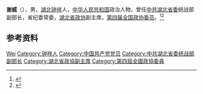 '''谢威'''（{{bd|1909年||1998年|}}），男，[[湖北|湖北]][[钟祥|钟祥]]人，[[中华人民共和国|中华人民共和国]]政治人物，曾任[[中共湖北省委|中共湖北省委]]统战部副部长，省纪委常委，[[湖北省政协|湖北省政协]]副主席，[[第四届全国政协委员|第四届全国政协委员]]。<ref>{{cite book|title=中囯人名大辞典·当代人物卷|author=廖盖隆等编|year=1990|publisher=上海辞书出版社|location=上海|page=}}</ref><ref>{{Cite book|title=历届全国政协委员人名辞典|author=|publisher=中国国际广播出版社|year=1996|isbn=9787507813746|location=北京|pages=286}}</ref>

== 参考资料 ==
{{reflist}}

{{中国人物小作品}}

{{Authority control}}
{{DEFAULTSORT:Xie谢}}
[[Category:谢姓|Wei]]
[[Category:钟祥人|Category:钟祥人]]
[[Category:中国共产党党员|Category:中国共产党党员]]
[[Category:中共湖北省委统战部副部长|Category:中共湖北省委统战部副部长]]
[[Category:湖北省政協副主席|Category:湖北省政協副主席]]
[[Category:第四屆全國政協委員|Category:第四屆全國政協委員]]